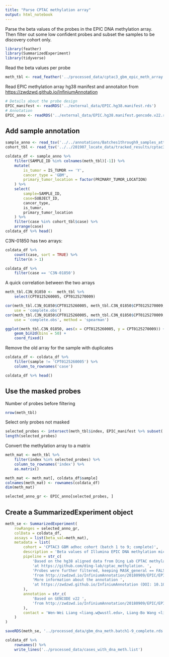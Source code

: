 ```yaml
---
title: "Parse CPTAC methylation array"
output: html_notebook
---
```

Parse the beta values of the probes in the EPIC DNA methylation array. Then filter out some low confident probes and subset the samples to be discovery cohort only.

```r
library(feather)
library(SummarizedExperiment)
library(tidyverse)
```

Read the beta values per probe
```r
meth_tbl <- read_feather('../processed_data/cptac3_gbm_epic_meth_array.batch1-9_complete.feather')
```

Read EPIC methylation array hg38 manifest and annotaiton from <https://zwdzwd.github.io/InfiniumAnnotation>
```r
# Details about the probe design
EPIC_manifest <- readRDS('../external_data/EPIC.hg38.manifest.rds')
# Annotation
EPIC_anno <- readRDS('../external_data/EPIC.hg38.manifest.gencode.v22.rds')
```


## Add sample annotation
```r
sample_anno <- read_tsv('../../annotations/Batches1through9_samples_attribute.with_disease_code.tsv.gz')
cohort_tbl <- read_tsv('../../201907_locate_data/tracked_results/cptac3_gbm_seq_status.tsv')
```

```r
coldata_df <- sample_anno %>%
    filter(SAMPLE_ID %in% colnames(meth_tbl)[-1]) %>%
    mutate(
        is_tumor = IS_TUMOR == 'Y',
        cancer_type = 'GBM',
        primary_tumor_location = factor(PRIMARY_TUMOR_LOCATION)
    ) %>%
    select(
        sample=SAMPLE_ID,
        case=SUBJECT_ID,
        cancer_type,
        is_tumor,
        primary_tumor_location
    ) %>%
    filter(case %in% cohort_tbl$case) %>%
    arrange(case)
coldata_df %>% head()
```

C3N-01850 has two arrays:
```r
coldata_df %>% 
    count(case, sort = TRUE) %>%
    filter(n > 1)

coldata_df %>%
    filter(case == 'C3N-01850')
```

A quick correlation between the two arrays
```r
meth_tbl.C3N_01850 <-  meth_tbl %>%
    select(CPT0125260005, CPT0125270009)
```

```r
cor(meth_tbl.C3N_01850$CPT0125260005, meth_tbl.C3N_01850$CPT0125270009,
    use = 'complete.obs')
cor(meth_tbl.C3N_01850$CPT0125260005, meth_tbl.C3N_01850$CPT0125270009,
    use = 'complete.obs', method = 'spearman')
```

```r
ggplot(meth_tbl.C3N_01850, aes(x = CPT0125260005, y = CPT0125270009)) + 
    geom_bin2d(bins = 50) + 
    coord_fixed()
```

Remove the old array for the sample with duplicates
```r
coldata_df <- coldata_df %>%
    filter(sample != 'CPT0125260005') %>%
    column_to_rownames('case')

coldata_df %>% head()
```


## Use the masked probes
Number of probes before filtering
```r
nrow(meth_tbl)
```

Select only probes not masked
```r
selected_probes <- intersect(meth_tbl$index, EPIC_manifest %>% subset(!MASK_general) %>% names())
length(selected_probes)
```

Convert the methylation array to a matrix
```r
meth_mat <- meth_tbl %>%
    filter(index %in% selected_probes) %>%
    column_to_rownames('index') %>% 
    as.matrix()

meth_mat <- meth_mat[, coldata_df$sample]
colnames(meth_mat) <- rownames(coldata_df)
dim(meth_mat)
```

```r
selected_anno_gr <- EPIC_anno[selected_probes, ]
```


## Create a SummarizedExperiment object
```r
meth_se <- SummarizedExperiment(
    rowRanges = selected_anno_gr,
    colData = coldata_df,
    assays = list(beta_val=meth_mat),
    metadata = list(
        cohort = 'CPTAC3 GBM adhoc cohort (batch 1 to 9; complete)',
        description = 'Beta values of Illumina EPIC DNA methylation microarry',
        pipeline = str_c(
            'Based on the hg38 aligned data from Ding Lab CPTAC methylation pipeline v1.1 ',
            'at https://github.com/ding-lab/cptac_methylation. ',
            'Probes were further filtered, keeping MASK_general == FALSE probes based on the annotation ',
            'from http://zwdzwd.io/InfiniumAnnotation/20180909/EPIC/EPIC.hg38.manifest.rds. ',
            'More information about the annotation ',
            'at https://zwdzwd.github.io/InfiniumAnnotation (DOI: 10.1093/nar/gkw967)'
        ),
        annotation = str_c(
            'Based on GENCODE v22 ',
            'from http://zwdzwd.io/InfiniumAnnotation/20180909/EPIC/EPIC.hg38.manifest.gencode.v22.rds'
        ),
        contact = 'Wen-Wei Liang <liang.w@wustl.edu>, Liang-Bo Wang <liang-bo.wang@wustl.edu>'
    )
)
```

```r
saveRDS(meth_se, '../processed_data/gbm_dna_meth.batch1-9_complete.rds')
```

```r
coldata_df %>%
    rownames() %>%
    write_lines('../processed_data/cases_with_dna_meth.list')
```


